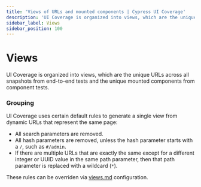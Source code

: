 ```yaml
---
title: 'Views of URLs and mounted components | Cypress UI Coverage'
description: 'UI Coverage is organized into views, which are the unique URLs across all snapshots from end-to-end tests and the unique mounted components from component tests.'
sidebar_label: Views
sidebar_position: 100
---
```


# Views

<UICovAddon />

UI Coverage is organized into views, which are the unique URLs across all snapshots from end-to-end tests and the unique mounted components from component tests.

### Grouping

UI Coverage uses certain default rules to generate a single view from dynamic URLs that represent the same page:

- All search parameters are removed.
- All hash parameters are removed, unless the hash parameter starts with a `/`, such as `#/admin`.
- If there are multiple URLs that are exactly the same except for a different integer or UUID value in the same path parameter, then that path parameter is replaced with a wildcard (`*`).

These rules can be overriden via [views.md](/ui-coverage/configuration/views) configuration.
